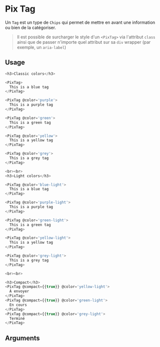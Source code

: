 
<Meta
  title='Basics/Tag'
  component='PixTag'
  decorators={[centered]}
  argTypes={stories.argTypes}
/>

# Pix Tag

Un `Tag` est un type de `Chips` qui permet de mettre en avant une information ou bien de la catégoriser.

> Il est possible de surcharger le style d'un `<PixTag>` via l'attribut `class` ainsi que de passer n'importe quel attribut sur sa `div` wrapper (par exemple, un `aria-label`)

<Canvas>
  <Story name="Tag" story={stories.tag} height="60px" />
</Canvas>

## Usage

```js
<h3>Classic colors</h3>

<PixTag>
  This is a blue tag
</PixTag>

<PixTag @color='purple'>
  This is a purple tag
</PixTag>

<PixTag @color='green'>
  This is a green tag
</PixTag>

<PixTag @color='yellow'>
  This is a yellow tag
</PixTag>

<PixTag @color='grey'>
  This is a grey tag
</PixTag>

<br><br>
<h3>Light colors</h3>

<PixTag @color='blue-light'>
  This is a blue tag
</PixTag>

<PixTag @color='purple-light'>
  This is a purple tag
</PixTag>

<PixTag @color='green-light'>
  This is a green tag
</PixTag>

<PixTag @color='yellow-light'>
  This is a yellow tag
</PixTag>

<PixTag @color='grey-light'>
  This is a grey tag
</PixTag>

<br><br>

<h3>Compact</h3>
<PixTag @compact={{true}} @color='yellow-light'>
  À envoyer
</PixTag>
<PixTag @compact={{true}} @color='green-light'>
  En cours
</PixTag>
<PixTag @compact={{true}} @color='grey-light'>
  Terminé
</PixTag>
```

## Arguments

<ArgsTable story="Tag" />
